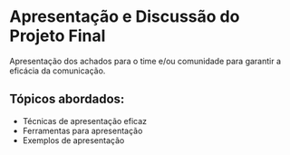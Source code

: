 # Apresentação e Discussão do Projeto Final

Apresentação dos achados para o time e/ou comunidade para garantir a eficácia da comunicação.

## Tópicos abordados:

- Técnicas de apresentação eficaz
- Ferramentas para apresentação
- Exemplos de apresentação
